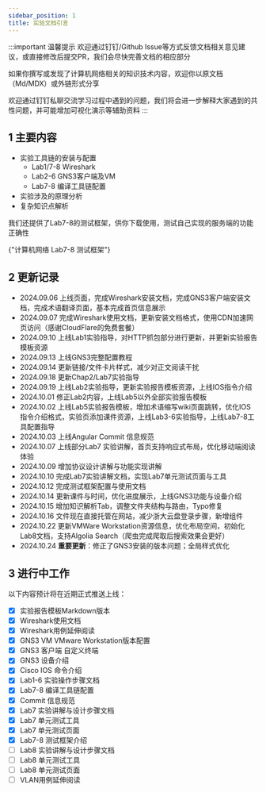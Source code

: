 ```yaml
---
sidebar_position: 1
title: 实验文档引言
---
```



:::important 温馨提示
欢迎通过钉钉/Github Issue等方式反馈文档相关意见建议，或直接修改后提交PR，我们会尽快完善文档的相应部分

如果你撰写或发现了计算机网络相关的知识技术内容，欢迎你以原文档（Md/MDX）或外链形式分享

欢迎通过钉钉私聊交流学习过程中遇到的问题，我们将会进一步解释大家遇到的共性问题，并可能增加可视化演示等辅助资料
:::

## 1 主要内容

* 实验工具链的安装与配置
  * Lab1/7-8 Wireshark
  * Lab2-6 GNS3客户端及VM
  * Lab7-8 编译工具链配置
* 实验涉及的原理分析
* 复杂知识点解析

我们还提供了Lab7-8的测试框架，供你下载使用，测试自己实现的服务端的功能正确性

<LinkCard title="编程实验测试框架" url="https://github.com/lvmiao233/NetLabFramework"  icon="https://github.githubassets.com/favicons/favicon.svg">
    {"计算机网络 Lab7-8 测试框架"}
</LinkCard>

## 2 更新记录
* 2024.09.06 上线页面，完成Wireshark安装文档，完成GNS3客户端安装文档，完成术语翻译页面，基本完成首页信息展示
* 2024.09.07 完成Wireshark使用文档，更新安装文档格式，使用CDN加速网页访问（感谢CloudFlare的免费套餐）
* 2024.09.10 上线Lab1实验指导，对HTTP抓包部分进行更新，并更新实验报告模板资源
* 2024.09.13 上线GNS3完整配置教程
* 2024.09.14 更新链接/文件卡片样式，减少对正文阅读干扰
* 2024.09.18 更新Chap2/Lab7实验指导
* 2024.09.19 上线Lab2实验指导，更新实验报告模板资源，上线IOS指令介绍
* 2024.10.01 修正Lab2内容，上线Lab5以外全部实验报告模板
* 2024.10.02 上线Lab5实验报告模板，增加术语缩写wiki页面跳转，优化IOS指令介绍格式，实验页添加课件资源，上线Lab3-6实验指导，上线Lab7-8工具配置指导
* 2024.10.03 上线Angular Commit 信息规范
* 2024.10.07 上线部分Lab7 实验讲解，首页支持响应式布局，优化移动端阅读体验
* 2024.10.09 增加协议设计讲解与功能实现讲解
* 2024.10.10 完成Lab7实验讲解文档，实现Lab7单元测试页面与工具
* 2024.10.12 完成测试框架配置与使用文档
* 2024.10.14 更新课件与时间，优化进度展示，上线GNS3功能与设备介绍
* 2024.10.15 增加知识解析Tab，调整文件夹结构与路由，Typo修复
* 2024.10.16 文件现在直接托管在网站，减少浙大云盘登录步骤，新增组件
* 2024.10.22 更新VMWare Workstation资源信息，优化布局空间，初始化Lab8文档，支持Algolia Search（爬虫完成爬取后搜索效果会更好）
* 2024.10.24 **重要更新**：修正了GNS3安装的版本问题；全局样式优化

## 3 进行中工作
以下内容预计将在近期正式推送上线：
- [x] 实验报告模板Markdown版本
- [x] Wireshark使用文档
- [x] Wireshark用例延伸阅读
- [x] GNS3 VM VMware Workstation版本配置
- [x] GNS3 客户端 自定义终端
- [x] GNS3 设备介绍
- [x] Cisco IOS 命令介绍
- [x] Lab1-6 实验操作步骤文档
- [x] Lab7-8 编译工具链配置
- [x] Commit 信息规范
- [x] Lab7 实验讲解与设计步骤文档
- [x] Lab7 单元测试工具
- [x] Lab7 单元测试页面
- [x] Lab7-8 测试框架介绍
- [ ] Lab8 实验讲解与设计步骤文档
- [ ] Lab8 单元测试工具
- [ ] Lab8 单元测试页面
- [ ] VLAN用例延伸阅读